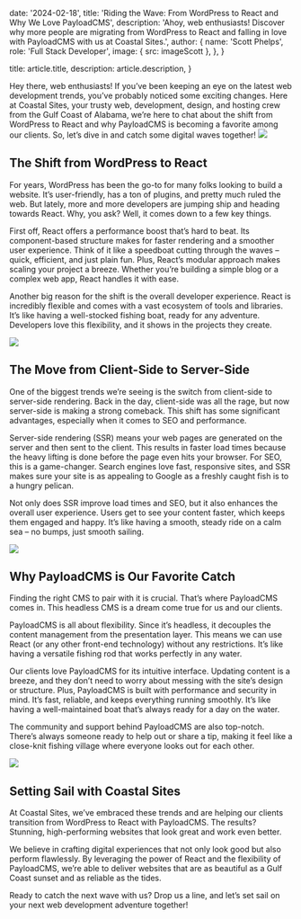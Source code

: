 
  date: '2024-02-18',
  title: 'Riding the Wave: From WordPress to React and Why We Love PayloadCMS',
  description:
    'Ahoy, web enthusiasts! Discover why more people are migrating from WordPress to React and falling in love with PayloadCMS with us at Coastal Sites.',
  author: {
    name: 'Scott Phelps',
    role: 'Full Stack Developer',
    image: { src: imageScott },
  },
}

  title: article.title,
  description: article.description,
}

Hey there, web enthusiasts! 
If you’ve been keeping an eye on the latest web development trends, you’ve probably noticed some exciting changes. 
Here at Coastal Sites, your trusty web, development, design, and hosting crew from the Gulf Coast of Alabama, 
we’re here to chat about the shift from WordPress to React and why PayloadCMS is becoming a favorite among our clients. 
So, let’s dive in and catch some digital waves together!
![](./react-on-laptop.jpg)

## The Shift from WordPress to React

For years, WordPress has been the go-to for many folks looking to build a website. It’s user-friendly, has a ton of plugins, and pretty much ruled the web. But lately, more and more developers are jumping ship and heading towards React. Why, you ask? Well, it comes down to a few key things.

First off, React offers a performance boost that’s hard to beat. Its component-based structure makes for faster rendering and a smoother user experience. Think of it like a speedboat cutting through the waves – quick, efficient, and just plain fun. Plus, React’s modular approach makes scaling your project a breeze. Whether you’re building a simple blog or a complex web app, React handles it with ease.

Another big reason for the shift is the overall developer experience. React is incredibly flexible and comes with a vast ecosystem of tools and libraries. It’s like having a well-stocked fishing boat, ready for any adventure. Developers love this flexibility, and it shows in the projects they create.

![](./seo.jpg)

## The Move from Client-Side to Server-Side

One of the biggest trends we’re seeing is the switch from client-side to server-side rendering. Back in the day, client-side was all the rage, but now server-side is making a strong comeback. This shift has some significant advantages, especially when it comes to SEO and performance.

Server-side rendering (SSR) means your web pages are generated on the server and then sent to the client. This results in faster load times because the heavy lifting is done before the page even hits your browser. For SEO, this is a game-changer. Search engines love fast, responsive sites, and SSR makes sure your site is as appealing to Google as a freshly caught fish is to a hungry pelican.

Not only does SSR improve load times and SEO, but it also enhances the overall user experience. Users get to see your content faster, which keeps them engaged and happy. It’s like having a smooth, steady ride on a calm sea – no bumps, just smooth sailing.

![](./cms.png)

## Why PayloadCMS is Our Favorite Catch

Finding the right CMS to pair with it is crucial. That’s where PayloadCMS comes in. This headless CMS is a dream come true for us and our clients.

PayloadCMS is all about flexibility. Since it’s headless, it decouples the content management from the presentation layer. This means we can use React (or any other front-end technology) without any restrictions. It’s like having a versatile fishing rod that works perfectly in any water.

Our clients love PayloadCMS for its intuitive interface. Updating content is a breeze, and they don’t need to worry about messing with the site’s design or structure. Plus, PayloadCMS is built with performance and security in mind. It’s fast, reliable, and keeps everything running smoothly. It’s like having a well-maintained boat that’s always ready for a day on the water.

The community and support behind PayloadCMS are also top-notch. There’s always someone ready to help out or share a tip, making it feel like a close-knit fishing village where everyone looks out for each other.

![](./sailboat.jpg)

## Setting Sail with Coastal Sites

At Coastal Sites, we’ve embraced these trends and are helping our clients transition from WordPress to React with PayloadCMS. The results? Stunning, high-performing websites that look great and work even better.

We believe in crafting digital experiences that not only look good but also perform flawlessly. By leveraging the power of React and the flexibility of PayloadCMS, we’re able to deliver websites that are as beautiful as a Gulf Coast sunset and as reliable as the tides.

Ready to catch the next wave with us? Drop us a line, and let’s set sail on your next web development adventure together!

